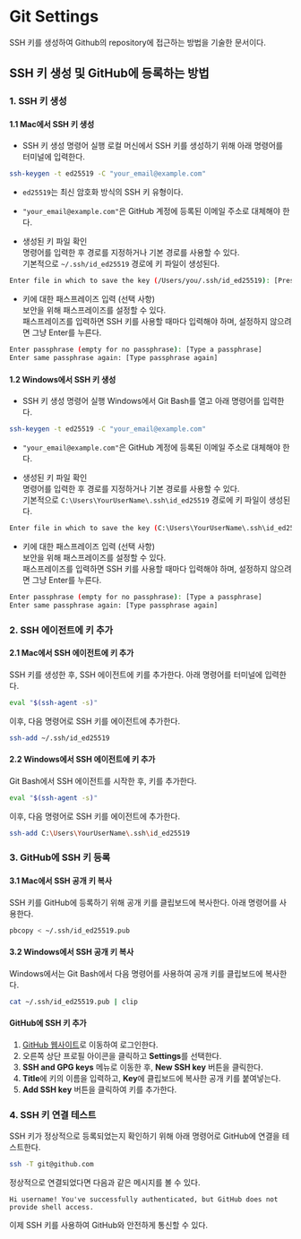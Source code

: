 # Git Settings

SSH 키를 생성하여 Github의 repository에 접근하는 방법을 기술한 문서이다.

## SSH 키 생성 및 GitHub에 등록하는 방법

### 1. SSH 키 생성

#### 1.1 Mac에서 SSH 키 생성

- SSH 키 생성 명령어 실행
  로컬 머신에서 SSH 키를 생성하기 위해 아래 명령어를 터미널에 입력한다.

```bash
ssh-keygen -t ed25519 -C "your_email@example.com"
```

- `ed25519`는 최신 암호화 방식의 SSH 키 유형이다.
- `"your_email@example.com"`은 GitHub 계정에 등록된 이메일 주소로 대체해야 한다.

- 생성된 키 파일 확인  
  명령어를 입력한 후 경로를 지정하거나 기본 경로를 사용할 수 있다.  
  기본적으로 `~/.ssh/id_ed25519` 경로에 키 파일이 생성된다.

```bash
Enter file in which to save the key (/Users/you/.ssh/id_ed25519): [Press enter]
```

- 키에 대한 패스프레이즈 입력 (선택 사항)  
  보안을 위해 패스프레이즈를 설정할 수 있다.  
  패스프레이즈를 입력하면 SSH 키를 사용할 때마다 입력해야 하며, 설정하지 않으려면 그냥 Enter를 누른다.

```bash
Enter passphrase (empty for no passphrase): [Type a passphrase]
Enter same passphrase again: [Type passphrase again]
```

#### 1.2 Windows에서 SSH 키 생성

- SSH 키 생성 명령어 실행
  Windows에서 Git Bash를 열고 아래 명령어를 입력한다.

```bash
ssh-keygen -t ed25519 -C "your_email@example.com"
```

- `"your_email@example.com"`은 GitHub 계정에 등록된 이메일 주소로 대체해야 한다.

- 생성된 키 파일 확인  
  명령어를 입력한 후 경로를 지정하거나 기본 경로를 사용할 수 있다.  
  기본적으로 `C:\Users\YourUserName\.ssh\id_ed25519` 경로에 키 파일이 생성된다.

```bash
Enter file in which to save the key (C:\Users\YourUserName\.ssh\id_ed25519): [Press enter]
```

- 키에 대한 패스프레이즈 입력 (선택 사항)  
  보안을 위해 패스프레이즈를 설정할 수 있다.  
  패스프레이즈를 입력하면 SSH 키를 사용할 때마다 입력해야 하며, 설정하지 않으려면 그냥 Enter를 누른다.

```bash
Enter passphrase (empty for no passphrase): [Type a passphrase]
Enter same passphrase again: [Type passphrase again]
```

### 2. SSH 에이전트에 키 추가

#### 2.1 Mac에서 SSH 에이전트에 키 추가

SSH 키를 생성한 후, SSH 에이전트에 키를 추가한다. 아래 명령어를 터미널에 입력한다.

```bash
eval "$(ssh-agent -s)"
```

이후, 다음 명령어로 SSH 키를 에이전트에 추가한다.

```bash
ssh-add ~/.ssh/id_ed25519
```

#### 2.2 Windows에서 SSH 에이전트에 키 추가

Git Bash에서 SSH 에이전트를 시작한 후, 키를 추가한다.

```bash
eval "$(ssh-agent -s)"
```

이후, 다음 명령어로 SSH 키를 에이전트에 추가한다.

```bash
ssh-add C:\Users\YourUserName\.ssh\id_ed25519
```

### 3. GitHub에 SSH 키 등록

#### 3.1 Mac에서 SSH 공개 키 복사

SSH 키를 GitHub에 등록하기 위해 공개 키를 클립보드에 복사한다. 아래 명령어를 사용한다.

```bash
pbcopy < ~/.ssh/id_ed25519.pub
```

#### 3.2 Windows에서 SSH 공개 키 복사

Windows에서는 Git Bash에서 다음 명령어를 사용하여 공개 키를 클립보드에 복사한다.

```bash
cat ~/.ssh/id_ed25519.pub | clip
```

#### GitHub에 SSH 키 추가

1. [GitHub 웹사이트](https://github.com)로 이동하여 로그인한다.
2. 오른쪽 상단 프로필 아이콘을 클릭하고 **Settings**를 선택한다.
3. **SSH and GPG keys** 메뉴로 이동한 후, **New SSH key** 버튼을 클릭한다.
4. **Title**에 키의 이름을 입력하고, **Key**에 클립보드에 복사한 공개 키를 붙여넣는다.
5. **Add SSH key** 버튼을 클릭하여 키를 추가한다.

### 4. SSH 키 연결 테스트

SSH 키가 정상적으로 등록되었는지 확인하기 위해 아래 명령어로 GitHub에 연결을 테스트한다.

```bash
ssh -T git@github.com
```

정상적으로 연결되었다면 다음과 같은 메시지를 볼 수 있다.

```
Hi username! You've successfully authenticated, but GitHub does not provide shell access.
```

이제 SSH 키를 사용하여 GitHub와 안전하게 통신할 수 있다.
